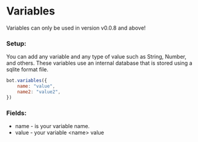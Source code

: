 
# Variables

<Callout emoji="⚠️">
Variables can only be used in version v0.0.8 and above!
</Callout>

### Setup:

You can add any variable and any type of value such as String, Number, and others. These variables use an internal database that is stored using a sqlite format file.

```javascript
bot.variables({
    name: "value",
    name2: "value2",
})
```

### Fields:

* name - is your variable name.
* value - your variable \<name> value
